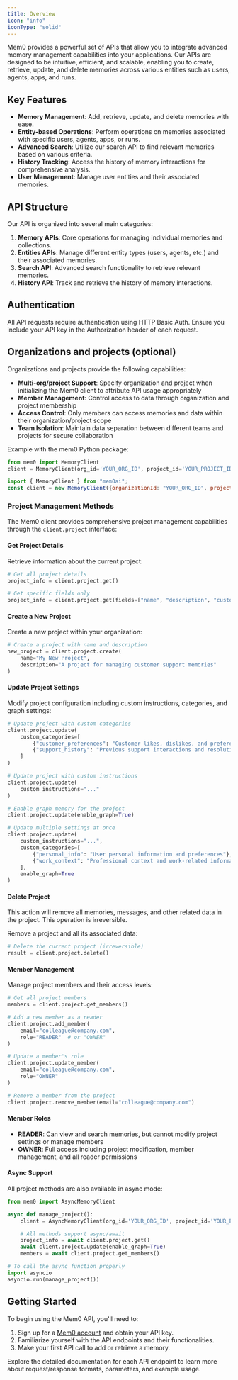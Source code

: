 ```yaml
---
title: Overview
icon: "info"
iconType: "solid"
---
```


Mem0 provides a powerful set of APIs that allow you to integrate advanced memory management capabilities into your applications. Our APIs are designed to be intuitive, efficient, and scalable, enabling you to create, retrieve, update, and delete memories across various entities such as users, agents, apps, and runs.

## Key Features

- **Memory Management**: Add, retrieve, update, and delete memories with ease.
- **Entity-based Operations**: Perform operations on memories associated with specific users, agents, apps, or runs.
- **Advanced Search**: Utilize our search API to find relevant memories based on various criteria.
- **History Tracking**: Access the history of memory interactions for comprehensive analysis.
- **User Management**: Manage user entities and their associated memories.

## API Structure

Our API is organized into several main categories:

1. **Memory APIs**: Core operations for managing individual memories and collections.
2. **Entities APIs**: Manage different entity types (users, agents, etc.) and their associated memories.
3. **Search API**: Advanced search functionality to retrieve relevant memories.
4. **History API**: Track and retrieve the history of memory interactions.

## Authentication

All API requests require authentication using HTTP Basic Auth. Ensure you include your API key in the Authorization header of each request.

## Organizations and projects (optional)

Organizations and projects provide the following capabilities:

- **Multi-org/project Support**: Specify organization and project when initializing the Mem0 client to attribute API usage appropriately
- **Member Management**: Control access to data through organization and project membership
- **Access Control**: Only members can access memories and data within their organization/project scope
- **Team Isolation**: Maintain data separation between different teams and projects for secure collaboration

Example with the mem0 Python package:

<Tabs>
  <Tab title="Python">

```python
from mem0 import MemoryClient
client = MemoryClient(org_id='YOUR_ORG_ID', project_id='YOUR_PROJECT_ID')
```

  </Tab>

  <Tab title="Node.js">

```javascript
import { MemoryClient } from "mem0ai";
const client = new MemoryClient({organizationId: "YOUR_ORG_ID", projectId: "YOUR_PROJECT_ID"});
```

  </Tab>
</Tabs>

### Project Management Methods

The Mem0 client provides comprehensive project management capabilities through the `client.project` interface:

#### Get Project Details

Retrieve information about the current project:

```python
# Get all project details
project_info = client.project.get()

# Get specific fields only
project_info = client.project.get(fields=["name", "description", "custom_categories"])
```

#### Create a New Project

Create a new project within your organization:

```python
# Create a project with name and description
new_project = client.project.create(
    name="My New Project",
    description="A project for managing customer support memories"
)
```

#### Update Project Settings

Modify project configuration including custom instructions, categories, and graph settings:

```python
# Update project with custom categories
client.project.update(
    custom_categories=[
        {"customer_preferences": "Customer likes, dislikes, and preferences"},
        {"support_history": "Previous support interactions and resolutions"}
    ]
)

# Update project with custom instructions
client.project.update(
    custom_instructions="..."
)

# Enable graph memory for the project
client.project.update(enable_graph=True)

# Update multiple settings at once
client.project.update(
    custom_instructions="...",
    custom_categories=[
        {"personal_info": "User personal information and preferences"},
        {"work_context": "Professional context and work-related information"}
    ],
    enable_graph=True
)
```

#### Delete Project

<Note>
This action will remove all memories, messages, and other related data in the project. This operation is irreversible.
</Note>

Remove a project and all its associated data:

```python
# Delete the current project (irreversible)
result = client.project.delete()
```

#### Member Management

Manage project members and their access levels:

```python
# Get all project members
members = client.project.get_members()

# Add a new member as a reader
client.project.add_member(
    email="colleague@company.com",
    role="READER"  # or "OWNER"
)

# Update a member's role
client.project.update_member(
    email="colleague@company.com",
    role="OWNER"
)

# Remove a member from the project
client.project.remove_member(email="colleague@company.com")
```

#### Member Roles

- **READER**: Can view and search memories, but cannot modify project settings or manage members
- **OWNER**: Full access including project modification, member management, and all reader permissions

#### Async Support

All project methods are also available in async mode:

```python
from mem0 import AsyncMemoryClient

async def manage_project():
    client = AsyncMemoryClient(org_id='YOUR_ORG_ID', project_id='YOUR_PROJECT_ID')

    # All methods support async/await
    project_info = await client.project.get()
    await client.project.update(enable_graph=True)
    members = await client.project.get_members()

# To call the async function properly
import asyncio
asyncio.run(manage_project())
```

## Getting Started

To begin using the Mem0 API, you'll need to:

1. Sign up for a [Mem0 account](https://app.mem0.ai) and obtain your API key.
2. Familiarize yourself with the API endpoints and their functionalities.
3. Make your first API call to add or retrieve a memory.

Explore the detailed documentation for each API endpoint to learn more about request/response formats, parameters, and example usage.
